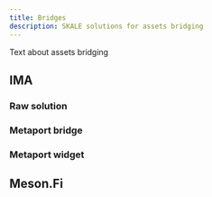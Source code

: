```yaml
---
title: Bridges
description: SKALE solutions for assets bridging
---
```


Text about assets bridging

## IMA

### Raw solution

### Metaport bridge

### Metaport widget

## Meson.Fi